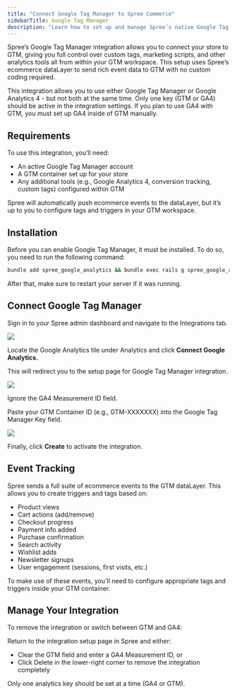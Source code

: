 ```yaml
---
title: "Connect Google Tag Manager to Spree Commerce"
sidebarTitle: Google Tag Manager
description: "Learn how to set up and manage Spree’s native Google Tag Manager integration."
---
```


Spree’s Google Tag Manager integration allows you to connect your store to GTM, giving you full control over custom tags, marketing scripts, and other analytics tools all from within your GTM workspace. This setup uses Spree’s ecommerce dataLayer to send rich event data to GTM with no custom coding required.

<Warning>
  This integration allows you to use either Google Tag Manager or Google Analytics 4 - but not both at the same time. Only one key (GTM or GA4) should be active in the integration settings. If you plan to use GA4 with GTM, you must set up GA4 inside of GTM manually.
</Warning>

## Requirements

To use this integration, you’ll need:

- An active Google Tag Manager account
- A GTM container set up for your store
- Any additional tools (e.g., Google Analytics 4, conversion tracking, custom tags) configured within GTM

Spree will automatically push ecommerce events to the dataLayer, but it’s up to you to configure tags and triggers in your GTM workspace.

## Installation

Before you can enable Google Tag Manager, it must be installed. To do so, you need to run the following command:

```bash
bundle add spree_google_analytics && bundle exec rails g spree_google_analytics:install
```

After that, make sure to restart your server if it was running.

## Connect Google Tag Manager

Sign in to your Spree admin dashboard and navigate to the Integrations tab.

![](/images/integrations/google-tag-manager/1.integrations_tab.png)

Locate the Google Analytics tile under Analytics and click **Connect Google Analytics.**

This will redirect you to the setup page for Google Tag Manager integration.

![](/images/integrations/google-tag-manager/2.gtm_form.png)

Ignore the GA4 Measurement ID field.

Paste your GTM Container ID (e.g., GTM-XXXXXXX) into the Google Tag Manager Key field.

![](/images/integrations/google-tag-manager/3.gtm_id.png)

Finally, click **Create** to activate the integration.

## Event Tracking

Spree sends a full suite of ecommerce events to the GTM dataLayer. This allows you to create triggers and tags based on:

- Product views
- Cart actions (add/remove)
- Checkout progress
- Payment info added
- Purchase confirmation
- Search activity
- Wishlist adds
- Newsletter signups
- User engagement (sessions, first visits, etc.)

To make use of these events, you'll need to configure appropriate tags and triggers inside your GTM container.

## Manage Your Integration

To remove the integration or switch between GTM and GA4:

Return to the integration setup page in Spree and either:

- Clear the GTM field and enter a GA4 Measurement ID, or
- Click Delete in the lower-right corner to remove the integration completely

<Note>Only one analytics key should be set at a time (GA4 or GTM).</Note>